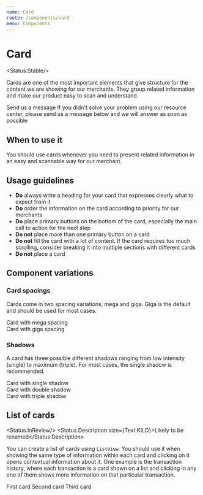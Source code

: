 ```yaml
---
name: Card
route: /components/card
menu: Components
---
```



# Card

<Status.Stable/>

Cards are one of the most important elements that give structure for the content we are showing for our
merchants. They group related information and make our product easy to scan and understand.

<Playground>
  <Card>
    <CardHeader>
      <Heading size={Heading.KILO} noMargin>
      Send us a message
      </Heading>
    </CardHeader>
    <Text margin={false}>If you didn't solve your problem using our resource center, please send us a message below and we will answer as soon as possible</Text>
    </Card>
  </Playground>

## When to use it

You should use cards whenever you need to present related information in an easy and scannable way for our merchant. 

## Usage guidelines

- **Do** always write a heading for your card that expresses clearly what to expect from it
- **Do** order the information on the card according to priority for our merchants
- **Do** place primary buttons on the bottom of the card, especially the main call to action for the next step
- **Do not** place more than one primary button on a card
- **Do not** fill the card with a lot of content. If the card requires too much scrolling, consider breaking it into multiple sections with different cards
- **Do not** place a card 

## Component variations

### Card spacings

Cards come in two spacing variations, mega and giga. Giga
is the default and should be used for most cases.

<Playground>
  <Fragment>
    <Card spacing={Card.MEGA}>Card with mega spacing</Card>
    <br />
    <Card spacing={Card.GIGA}>Card with giga spacing</Card>
  </Fragment>
</Playground>

### Shadows

A card has three possible different shadows ranging from low intensity (single) to maximum (triple). For most cases,
the single shadow is recommended. 

<Playground>
  <Fragment>
    <Card shadow={Card.SINGLE}>Card with single shadow</Card>
    <br />
    <Card shadow={Card.DOUBLE}>Card with double shadow</Card>
    <br />
    <Card shadow={Card.TRIPLE}>Card with triple shadow</Card>
    <br />
  </Fragment>
</Playground>

## List of cards

<Status.InReview/> <Status.Description size={Text.KILO}>Likely to be renamed</Status.Description>

You can create a list of cards using `ListView`. You should use it when showing the same type of information within
each card and clicking on it opens contextual information about it. One example is the transaction history, where
each transaction is a card shown on a list and clicking in any one of them shows more information on that particular
transaction.

<Playground>
  <ListView>
    <ListView.Item>
      First card
    </ListView.Item>
    <ListView.Item>
      Second card
    </ListView.Item>
    <ListView.Item>
      Third card
    </ListView.Item>
  </ListView>
</Playground>
